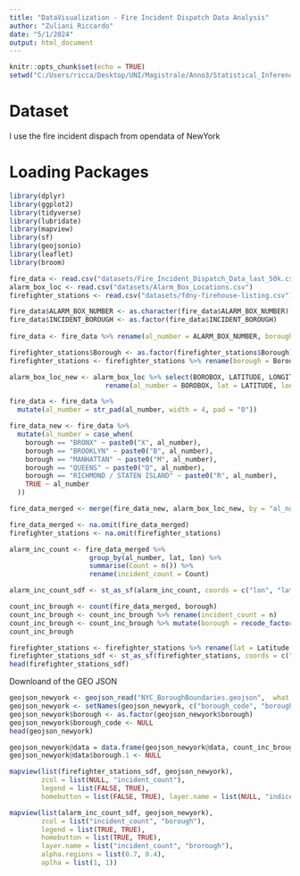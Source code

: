 ```yaml
---
title: "DataVisualization - Fire Incident Dispatch Data Analysis"
author: "Zuliani Riccardo"
date: "5/1/2024"
output: html_document
---
```


```r
knitr::opts_chunk$set(echo = TRUE)
setwd("C:/Users/ricca/Desktop/UNI/Magistrale/Anno3/Statistical_Inference_and_Learning/SIL Projcet/Statistical_Inference_Learning_Project/Fire_Incident_Dispatch_Analysis")
```
# Dataset
I use the fire incident dispach from opendata of NewYork

# Loading Packages
```r
library(dplyr)
library(ggplot2)
library(tidyverse)
library(lubridate)
library(mapview)
library(sf)
library(geojsonio)
library(leaflet) 
library(broom)
```


```r
fire_data <- read.csv("datasets/Fire_Incident_Dispatch_Data_last_50k.csv")
alarm_box_loc <- read.csv("datasets/Alarm_Box_Locations.csv")
firefighter_stations <- read.csv("datasets/fdny-firehouse-listing.csv")
```

```r
fire_data$ALARM_BOX_NUMBER <- as.character(fire_data$ALARM_BOX_NUMBER)
fire_data$INCIDENT_BOROUGH <- as.factor(fire_data$INCIDENT_BOROUGH)
 
fire_data <- fire_data %>% rename(al_number = ALARM_BOX_NUMBER, borough = INCIDENT_BOROUGH)

firefighter_stations$Borough <- as.factor(firefighter_stations$Borough)
firefighter_stations <- firefighter_stations %>% rename(borough = Borough)

alarm_box_loc_new <- alarm_box_loc %>% select(BOROBOX, LATITUDE, LONGITUDE) %>% 
                        rename(al_number = BOROBOX, lat = LATITUDE, lon = LONGITUDE)

fire_data <- fire_data %>%
  mutate(al_number = str_pad(al_number, width = 4, pad = "0"))

```




```r
fire_data_new <- fire_data %>%
  mutate(al_number = case_when(
    borough == "BRONX" ~ paste0("X", al_number),
    borough == "BROOKLYN" ~ paste0("B", al_number),
    borough == "MANHATTAN" ~ paste0("M", al_number),
    borough == "QUEENS" ~ paste0("Q", al_number),
    borough == "RICHMOND / STATEN ISLAND" ~ paste0("R", al_number),
    TRUE ~ al_number
  ))
```


```r
fire_data_merged <- merge(fire_data_new, alarm_box_loc_new, by = "al_number", all.x = TRUE)

fire_data_merged <- na.omit(fire_data_merged)
firefighter_stations <- na.omit(firefighter_stations)
```


```r
alarm_inc_count <- fire_data_merged %>%
                    group_by(al_number, lat, lon) %>%
                    summarise(Count = n()) %>%
                    rename(incident_count = Count)

alarm_inc_count_sdf <- st_as_sf(alarm_inc_count, coords = c("lon", "lat"), crs = 4326)
```


```r
count_inc_brough <- count(fire_data_merged, borough)
count_inc_brough <- count_inc_brough %>% rename(incident_count = n)
count_inc_brough <- count_inc_brough %>% mutate(borough = recode_factor(borough, "BRONX" = "Bronx", "BROOKLYN" = "Brooklyn", "MANHATTAN" = "Manhattan", "QUEENS" = "Queens", "RICHMOND / STATEN ISLAND" = "Staten Island"))
count_inc_brough
```


```r
firefighter_stations <- firefighter_stations %>% rename(lat = Latitude, lon = Longitude)
firefighter_stations_sdf <- st_as_sf(firefighter_stations, coords = c("lon", "lat"), crs = 4326)
head(firefighter_stations_sdf)
```





Downloand of the GEO JSON



```r
geojson_newyork <- geojson_read("NYC_BoroughBoundaries.geojson",  what = "sp")
geojson_newyork <- setNames(geojson_newyork, c("borough_code", "borough", "shape_area", "shape_leng"))
geojson_newyork$borough <- as.factor(geojson_newyork$borough)
geojson_newyork$borough_code <- NULL
head(geojson_newyork)
```





```r
geojson_newyork@data = data.frame(geojson_newyork@data, count_inc_brough[match(geojson_newyork@data$borough, count_inc_brough$borough),])
geojson_newyork@data$borough.1 <- NULL
```



```r
mapview(list(firefighter_stations_sdf, geojson_newyork),
        zcol = list(NULL, "incident_count"),
        legend = list(FALSE, TRUE),
        homebutton = list(FALSE, TRUE), layer.name = list(NULL, "indicents_number"), alpha.regions = 0.5, aplha = 1)
```


```r
mapview(list(alarm_inc_count_sdf, geojson_newyork),
        zcol = list("incident_count", "borough"),
        legend = list(TRUE, TRUE),
        homebutton = list(TRUE, TRUE),
        layer.name = list("incident_count", "brorough"),
        alpha.regions = list(0.7, 0.4), 
        aplha = list(1, 1))
```



